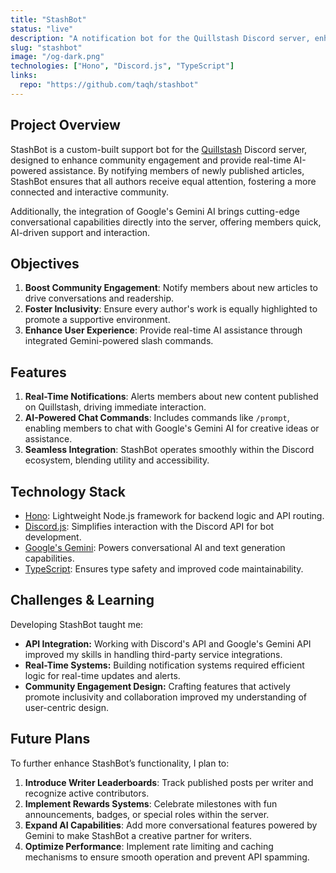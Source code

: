 ```yaml
---
title: "StashBot"
status: "live"
description: "A notification bot for the Quillstash Discord server, enhanced with Google's Gemini."
slug: "stashbot"
image: "/og-dark.png"
technologies: ["Hono", "Discord.js", "TypeScript"]
links:
  repo: "https://github.com/taqh/stashbot"
---
```



## Project Overview

StashBot is a custom-built support bot for the [Quillstash](https://quillstash.com) Discord server, designed to enhance community engagement and provide real-time AI-powered assistance. By notifying members of newly published articles, StashBot ensures that all authors receive equal attention, fostering a more connected and interactive community. 

Additionally, the integration of Google's Gemini AI brings cutting-edge conversational capabilities directly into the server, offering members quick, AI-driven support and interaction.

## Objectives

1. **Boost Community Engagement**: Notify members about new articles to drive conversations and readership.
2. **Foster Inclusivity**: Ensure every author's work is equally highlighted to promote a supportive environment.
3. **Enhance User Experience**: Provide real-time AI assistance through integrated Gemini-powered slash commands.

<ProseImage src={notification} alt="A screenshot of StashBot's notification on the server" caption="A notification from StashBot about a published article" />

## Features

1. **Real-Time Notifications**: Alerts members about new content published on Quillstash, driving immediate interaction.
2. **AI-Powered Chat Commands**: Includes commands like `/prompt`, enabling members to chat with Google's Gemini AI for creative ideas or assistance.
3. **Seamless Integration**: StashBot operates smoothly within the Discord ecosystem, blending utility and accessibility.

<ProseImage src={prompt} alt="A screenshot of StashBot's reply to my prompts" caption="StashBot's reply to my prompt about Rust" />

## Technology Stack

- [Hono](https://hono.dev): Lightweight Node.js framework for backend logic and API routing.
- [Discord.js](https://discord.js.org): Simplifies interaction with the Discord API for bot development.
- [Google's Gemini](https://ai.google.dev/gemini-api): Powers conversational AI and text generation capabilities.
- [TypeScript](https://typescriptlang.org): Ensures type safety and improved code maintainability.

## Challenges & Learning

Developing StashBot taught me:
- **API Integration:** Working with Discord's API and Google's Gemini API improved my skills in handling third-party service integrations.
- **Real-Time Systems:** Building notification systems required efficient logic for real-time updates and alerts.
- **Community Engagement Design:** Crafting features that actively promote inclusivity and collaboration improved my understanding of user-centric design.

## Future Plans

To further enhance StashBot’s functionality, I plan to:

1. **Introduce Writer Leaderboards**: Track published posts per writer and recognize active contributors.
2. **Implement Rewards Systems**: Celebrate milestones with fun announcements, badges, or special roles within the server.
3. **Expand AI Capabilities**: Add more conversational features powered by Gemini to make StashBot a creative partner for writers.
4. **Optimize Performance**: Implement rate limiting and caching mechanisms to ensure smooth operation and prevent API spamming.


